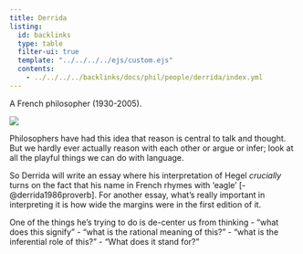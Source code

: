 ```yaml
---
title: Derrida
listing:
  id: backlinks
  type: table
  filter-ui: true
  template: "../../../../ejs/custom.ejs"
  contents:
    - ../../../../backlinks/docs/phil/people/derrida/index.yml
---
```


A French philosopher (1930-2005).

![](/images/headshots/derrida.jpeg)


Philosophers have had this idea that reason is central to talk and thought. But 
we hardly ever actually reason with each other or argue or infer; look at all 
the playful things we can do with language.

So Derrida will write an essay where his interpretation of Hegel *crucially* 
turns on the fact that his name in French rhymes with 'eagle' [-@derrida1986proverb]. 
For another essay, what's really important in interpreting it is how wide the 
margins were in the first edition of it.

One of the things he's trying to do is de-center us from thinking
 - "what does this signify"
 - "what is the rational meaning of this?"
 - "what is the inferential role of this?"
 - "What does it stand for?"